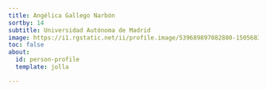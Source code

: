 ```yaml
---
title: Angélica Gallego Narbón
sortby: 14
subtitle: Universidad Autónoma de Madrid
image: https://i1.rgstatic.net/ii/profile.image/539689897082880-1505683506464_Q512/Angelica-Gallego-Narbon.jpg
toc: false
about:
  id: person-profile
  template: jolla

---
```


:::{#person-profile}
:::
